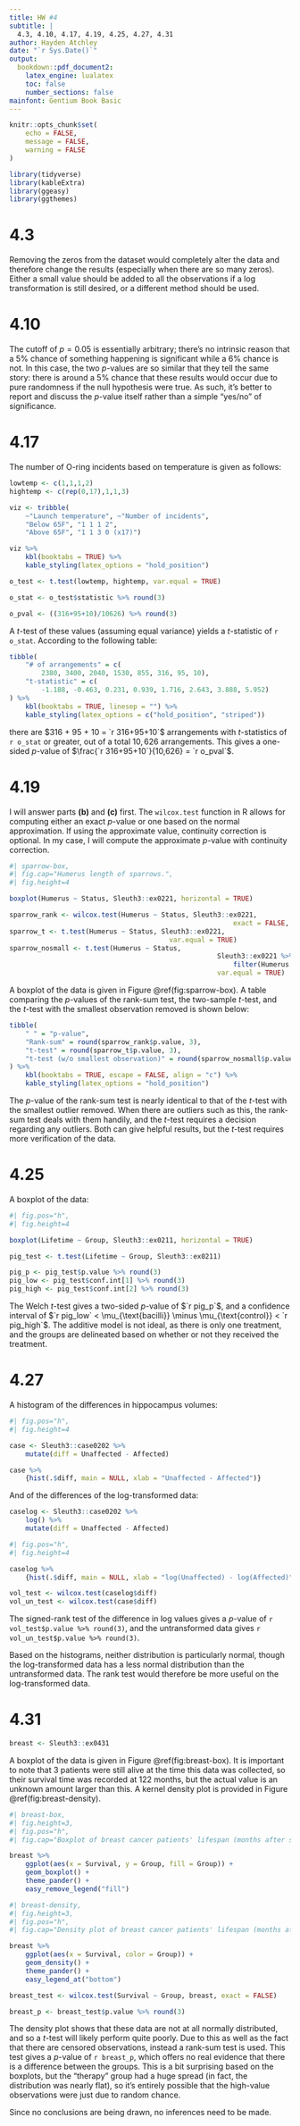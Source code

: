 ```yaml
---
title: HW #4
subtitle: |
  4.3, 4.10, 4.17, 4.19, 4.25, 4.27, 4.31
author: Hayden Atchley
date: "`r Sys.Date()`"
output:
  bookdown::pdf_document2:
    latex_engine: lualatex
    toc: false
    number_sections: false
mainfont: Gentium Book Basic
---
```


```r
knitr::opts_chunk$set(
	echo = FALSE,
	message = FALSE,
	warning = FALSE
)

library(tidyverse)
library(kableExtra)
library(ggeasy)
library(ggthemes)
```

# 4.3
Removing the zeros from the dataset would completely alter the data and therefore change the results (especially when there are so many zeros). Either a small value should be added to all the observations if a log transformation is still desired, or a different method should be used.

# 4.10
The cutoff of $p=0.05$ is essentially arbitrary; there's no intrinsic reason that a 5% chance of something happening is significant while a 6% chance is not. In this case, the two _p_-values are so similar that they tell the same story: there is around a 5% chance that these results would occur due to pure randomness if the null hypothesis were true. As such, it's better to report and discuss the _p_-value itself rather than a simple "yes/no" of significance.

# 4.17
The number of O-ring incidents based on temperature is given as follows:

```r
lowtemp <- c(1,1,1,2)
hightemp <- c(rep(0,17),1,1,3)

viz <- tribble(
	~"Launch temperature", ~"Number of incidents",
	"Below 65F", "1 1 1 2",
	"Above 65F", "1 1 3 0 (x17)")

viz %>% 
	kbl(booktabs = TRUE) %>% 
	kable_styling(latex_options = "hold_position")
```

```r
o_test <- t.test(lowtemp, hightemp, var.equal = TRUE)

o_stat <- o_test$statistic %>% round(3)

o_pval <- ((316+95+10)/10626) %>% round(3)
```

A _t_-test of these values (assuming equal variance) yields a _t_-statistic of `r o_stat`. According to the following table:

```r
tibble(
	"# of arrangements" = c(
		2380, 3400, 2040, 1530, 855, 316, 95, 10),
	"t-statistic" = c(
		-1.188, -0.463, 0.231, 0.939, 1.716, 2.643, 3.888, 5.952)
) %>% 
	kbl(booktabs = TRUE, linesep = "") %>% 
	kable_styling(latex_options = c("hold_position", "striped"))
```

there are $316 + 95 + 10 = `r 316+95+10`$ arrangements with _t_-statistics of `r o_stat` or greater, out of a total $10,626$ arrangements. This gives a one-sided _p_-value of $\frac{`r 316+95+10`}{10,626} = `r o_pval`$.


# 4.19
I will answer parts **(b)** and **(c)** first. The `wilcox.test` function in R allows for computing either an exact _p_-value or one based on the normal approximation. If using the approximate value, continuity correction is optional. In my case, I will compute the approximate _p_-value with continuity correction.

```r
#| sparrow-box,
#| fig.cap="Humerus length of sparrows.",
#| fig.height=4

boxplot(Humerus ~ Status, Sleuth3::ex0221, horizontal = TRUE)
```

```r
sparrow_rank <- wilcox.test(Humerus ~ Status, Sleuth3::ex0221,
														exact = FALSE, correct = TRUE)
sparrow_t <- t.test(Humerus ~ Status, Sleuth3::ex0221,
										var.equal = TRUE)
sparrow_nosmall <- t.test(Humerus ~ Status,
													Sleuth3::ex0221 %>% 
														filter(Humerus != min(Humerus)),
													var.equal = TRUE)
```

A boxplot of the data is given in Figure \@ref(fig:sparrow-box). A table comparing the _p_-values of the rank-sum test, the two-sample _t_-test, and the _t_-test with the smallest observation removed is shown below:

```r
tibble(
	" " = "p-value",
	"Rank-sum" = round(sparrow_rank$p.value, 3),
	"t-test" = round(sparrow_t$p.value, 3),
	"t-test (w/o smallest observation)" = round(sparrow_nosmall$p.value, 3)
) %>% 
	kbl(booktabs = TRUE, escape = FALSE, align = "c") %>% 
	kable_styling(latex_options = "hold_position")
```

The _p_-value of the rank-sum test is nearly identical to that of the _t_-test with the smallest outlier removed. When there are outliers such as this, the rank-sum test deals with them handily, and the _t_-test requires a decision regarding any outliers. Both can give helpful results, but the _t_-test requires more verification of the data.


# 4.25
A boxplot of the data:

```r
#| fig.pos="h",
#| fig.height=4

boxplot(Lifetime ~ Group, Sleuth3::ex0211, horizontal = TRUE)
```

```r
pig_test <- t.test(Lifetime ~ Group, Sleuth3::ex0211)

pig_p <- pig_test$p.value %>% round(3)
pig_low <- pig_test$conf.int[1] %>% round(3)
pig_high <- pig_test$conf.int[2] %>% round(3)
```

The Welch _t_-test gives a two-sided _p_-value of $`r pig_p`$, and a confidence interval of $`r pig_low` < \mu_{\text{bacilli}} \minus \mu_{\text{control}} < `r pig_high`$. The additive model is not ideal, as there is only one treatment, and the groups are delineated based on whether or not they received the treatment.

# 4.27
A histogram of the differences in hippocampus volumes:

```r
#| fig.pos="h",
#| fig.height=4

case <- Sleuth3::case0202 %>% 
	mutate(diff = Unaffected - Affected)

case %>% 
	{hist(.$diff, main = NULL, xlab = "Unaffected - Affected")}
```

And of the differences of the log-transformed data:

```r
caselog <- Sleuth3::case0202 %>% 
	log() %>% 
	mutate(diff = Unaffected - Affected)
```

```r
#| fig.pos="h",
#| fig.height=4

caselog %>% 
	{hist(.$diff, main = NULL, xlab = "log(Unaffected) - log(Affected)")}
```

```r
vol_test <- wilcox.test(caselog$diff)
vol_un_test <- wilcox.test(case$diff)
```

The signed-rank test of the difference in log values gives a _p_-value of `r vol_test$p.value %>% round(3)`, and the untransformed data gives `r vol_un_test$p.value %>% round(3)`.

Based on the histograms, neither distribution is particularly normal, though the log-transformed data has a less normal distribution than the untransformed data. The rank test would therefore be more useful on the log-transformed data.


# 4.31
```r
breast <- Sleuth3::ex0431
```

A boxplot of the data is given in Figure \@ref(fig:breast-box). It is important to note that 3 patients were still alive at the time this data was collected, so their survival time was recorded at 122 months, but the actual value is an unknown amount larger than this. A kernel density plot is provided in Figure \@ref(fig:breast-density).

```r
#| breast-box,
#| fig.height=3,
#| fig.pos="h",
#| fig.cap="Boxplot of breast cancer patients' lifespan (months after start of study)."

breast %>% 
	ggplot(aes(x = Survival, y = Group, fill = Group)) +
	geom_boxplot() +
	theme_pander() +
	easy_remove_legend("fill")
```

```r
#| breast-density,
#| fig.height=3,
#| fig.pos="h",
#| fig.cap="Density plot of breast cancer patients' lifespan (months after start of study)."

breast %>% 
	ggplot(aes(x = Survival, color = Group)) +
	geom_density() +
	theme_pander() +
	easy_legend_at("bottom")
```

```r
breast_test <- wilcox.test(Survival ~ Group, breast, exact = FALSE)

breast_p <- breast_test$p.value %>% round(3)
```

The density plot shows that these data are not at all normally distributed, and so a _t_-test will likely perform quite poorly. Due to this as well as the fact that there are censored observations, instead a rank-sum test is used. This test gives a _p_-value of `r breast_p`, which offers no real evidence that there is a difference between the groups. This is a bit surprising based on the boxplots, but the "therapy" group had a huge spread (in fact, the distribution was nearly flat), so it's entirely possible that the high-value observations were just due to random chance.

Since no conclusions are being drawn, no inferences need to be made.